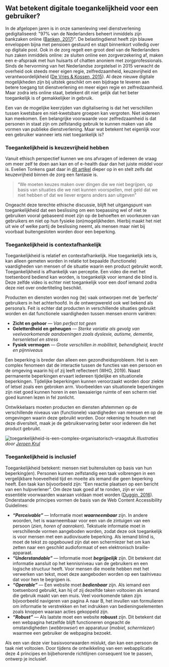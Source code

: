 ## Wat betekent digitale toegankelijkheid voor een gebruiker?

In de afgelopen jaren is in onze samenleving veel dienstverlening gedigitaliseerd: "97% van de Nederlanders beheert inmiddels zijn bankzaken online ([Banken, 2017](https://www.banken.nl/nieuws/20504/nederlandse-consumenten-meest-actief-met-online-bankieren))". De belastingdienst heeft zijn blauwe enveloppen bijna met pensioen gestuurd en stapt binnenkort volledig over op digitale post. Ook in de zorg regelt een groot deel van de Nederlanders hun zaken inmiddels online: ze sluiten online een zorgverzekering af, maken een e-afspraak met hun huisarts of chatten anoniem met zorgprofessionals. Sinds de hervorming van het Nederlandse zorgstelsel in 2015 verwacht de overheid ook steeds meer eigen regie, zelfredzaamheid, keuzevrijheid en verantwoordelijkheid ([De Vries & Kossen, 2015](https://www.managementboek.nl/e-book/9789082329360/zo-werkt-de-zorg-in-nederland-maaike-de-vries)). Al deze nieuwe digitale mogelijkheden zijn bij uitstek geschikt om een bijdrage te leveren aan betere toegang tot dienstverlening en meer eigen regie en zelfredzaamheid. Maar zodra iets online staat, betekent dit niet gelijk dat het beter toegankelijk is of gemakkelijker in gebruik.

Een van de mogelijke keerzijden van digitalisering is dat het verschillen tussen kwetsbare en niet-kwetsbare groepen kan vergroten. Niet iedereen kan meekomen. Een belangrijke voorwaarde voor zelfredzaamheid is dat personen in staat zijn om zelfstandig gebruik te kunnen maken van alle vormen van publieke dienstverlening. Maar wat betekent het eigenlijk voor een gebruiker wanneer iets niet toegankelijk is?

### Toegankelijkheid is keuzevrijheid hebben

Vanuit ethisch perspectief kunnen we ons afvragen of iedereen de vraag om meer zelf te doen aan kan en of e-health daar dan het juiste middel voor is. Evelien Tonkens gaat daar in [dit artikel](https://decorrespondent.nl/10902/in-een-welvarend-land-wordt-de-zorg-steeds-duurder-niks-mis-mee-zegt-deze-hoogleraar/447069216-5f3c3ba3) dieper op in en stelt zelfs dat keuzevrijheid binnen de zorg een fantasie is.

> “We moeten keuzes maken over dingen die we niet begrijpen, op basis van situaties die we niet kunnen voorspellen, met geld dat we niet hebben of dat we liever ergens anders aan uitgeven”

Ongeacht deze terechte ethische discussie, blijft het uitgangspunt van toegankelijkheid dat een beslissing om een toepassing wel of niet te gebruiken vooral gebaseerd moet zijn op de behoeften en voorkeuren van gebruikers en niet op hun fysieke (on)mogelijkheden. Hierbij maakt het niet uit wie of welke partij de beslissing neemt, als mensen maar niet bij voorbaat buitengesloten worden door een beperking.

### Toegankelijkheid is contextafhankelijk

Toegankelijkheid is relatief en contextafhankelijk. Hoe toegankelijk iets is, kan alleen gemeten worden in relatie tot bepaalde (functionele) vaardigheden van mensen of de situatie waarin een product gebruikt wordt. Toegankelijkheid is afhankelijk van perceptie. Een video die met het toetsenbord bediend kan worden, is toegankelijk voor iemand die blind is. Deze zelfde video is echter niet toegankelijk voor een doof iemand zodra deze niet over ondertiteling beschikt.

Producten en diensten worden nog (te) vaak ontworpen met de ‘perfecte’ gebruikers in het achterhoofd. In de ontwerpwereld ook wel bekend als persona’s. Feit is echter dat producten in verschillende situaties gebruikt worden en dat functionele vaardigheden tussen mensen enorm variëren:

- **Zicht en gehoor** — _Van perfect tot geen_
- **Geletterdheid en geheugen** — _Sterke variatie als gevolg van veelvoorkomende aandoeningen zoals dyslexie, autisme, dementie, hersenletsel en stress_
- **Fysiek vermogen** — _Grote verschillen in mobiliteit, behendigheid, kracht en pijnniveaus_

Een beperking is breder dan alleen een gezondheidsprobleem. Het is een complex fenomeen dat de interactie tussen de functies van een persoon en de omgeving waarin hij of zij leeft reflecteert (WHO, 2019). Naast permanente beperkingen ervaart iedereen tijdelijke en situationele beperkingen. Tijdelijke beperkingen kunnen veroorzaakt worden door ziekte of letsel zoals een gebroken arm. Voorbeelden van situationele beperkingen zijn niet goed kunnen horen in een lawaaierige ruimte of een scherm niet goed kunnen lezen in fel zonlicht.

Ontwikkelaars moeten producten en diensten afstemmen op de verschillende niveaus van (functionele) vaardigheden van mensen en op de omgevingen waarin deze gebruikt worden. Door rekening te houden met deze diversiteit, maak je de gebruikservaring beter voor iedereen die het product gebruikt.

![toegankelijkheid-is-een-complex-organisatorisch-vraagstuk](/images/illustratie_3.svg)
_Illustraties door [Jeroen Krul](https://www.jeroenkrul.nl/)_

### Toegankelijkheid is inclusief

Toegankelijkheid betekent: mensen niet buitensluiten op basis van hun beperking(en). Personen kunnen zelfstandig een taak volbrengen in een vergelijkbare hoeveelheid tijd en moeite als iemand die geen beperking heeft. Een taak kan bijvoorbeeld zijn: “Een reactie plaatsen op een bericht van een hulpverlener”. Om deze taak goed af te ronden, zijn er vier essentiële voorwaarden waaraan voldaan moet worden ([Duggin, 2016](https://accessibility.blog.gov.uk/2016/05/16/what-we-mean-when-we-talk-about-accessibility-2/)). Onderstaande principes vormen de basis van de Web Content Accessibility Guidelines:

- **_“Perceivable”_** — Informatie moet **_waarneembaar_** zijn. In andere woorden, het is waarneembaar voor een van de zintuigen van een persoon (_zien, horen of aanraken_). Tekstuele informatie moet in verschillende vormen aangeboden worden, zodat deze ook toegankelijk is voor mensen met een audiovisuele beperking. Als iemand blind is, moet de tekst zo opgebouwd zijn dat een schermlezer het om kan zetten naar een geschikt audioformaat of een elektronisch braille-apparaat.
- **_“Understandable”_** — Informatie moet **_begrijpelijk_** zijn. Dit betekent dat informatie aansluit op het kennisniveau van de gebruikers en een logische structuur heeft. Voor mensen die moeite hebben met het verwerken van tekst, moet deze aangeboden worden op een taalniveau dat voor hen te begrijpen is.
- **_“Operable”_** — Een website moet **_bedienbaar_** zijn. Als iemand een toetsenbord gebruikt, kan hij of zij dezelfde taken voltooien als iemand die gebruik maakt van een muis. Veel voorkomende taken zijn bijvoorbeeld navigeren van pagina A naar B, het invullen van formulieren om informatie te verstrekken en het indrukken van bedieningselementen zoals knoppen waaraan acties gekoppeld zijn.
- **_“Robust”_** — Als laatste moet een website **robuust** zijn. Dit betekent dat een webpagina hetzelfde blijft functioneren ongeacht de omstandigheden (_webbrowser_) en apparatuur (_mobiel, schermlezer_) waarmee een gebruiker de webpagina bezoekt.

Als een van deze vier basisvoorwaarden mislukt, dan kan een persoon de taak niet voltooien. Door tijdens de ontwikkeling van een webapplicatie deze 4 principes en bijbehorende richtlijnen consequent toe te passen, ontwerp je inclusief.
